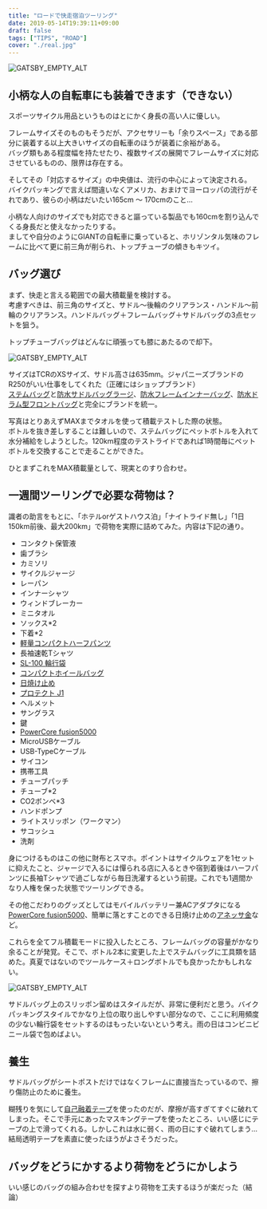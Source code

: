 ---
title: "ロードで快走宿泊ツーリング"
date: 2019-05-14T19:39:11+09:00
draft: false
tags: ["TIPS", "ROAD"]
cover: "./real.jpg"
---

![GATSBY_EMPTY_ALT](./real.jpg)

## 小柄な人の自転車にも装着できます（できない）

スポーツサイクル用品というものはとにかく身長の高い人に優しい。

フレームサイズそのものもそうだが、アクセサリーも「余りスペース」である部分に装着する以上大きいサイズの自転車のほうが装着に余裕がある。  
バッグ類もある程度幅を持たせたり、複数サイズの展開でフレームサイズに対応させているものの、限界は存在する。

そしてその「対応するサイズ」の中央値は、流行の中心によって決定される。  
バイクパッキングで言えば間違いなくアメリカ、おまけでヨーロッパの流行がそれであり、彼らの小柄はだいたい165cm ～ 170cmのこと…

小柄な人向けのサイズでも対応できると謳っている製品でも160cmを割り込んでくる身長だと使えなかったりする。  
ましてや自分のようにGIANTの自転車に乗っていると、ホリゾンタル気味のフレームに比べて更に前三角が削られ、トップチューブの傾きもキツイ。

## バッグ選び

まず、快走と言える範囲での最大積載量を検討する。  
考慮すべきは、前三角のサイズと、サドル～後輪のクリアランス・ハンドル～前輪のクリアランス。ハンドルバッグ＋フレームバッグ＋サドルバッグの3点セットを狙う。

トップチューブバッグはどんなに頑張っても膝にあたるので却下。

![GATSBY_EMPTY_ALT](./max.jpg)

サイズはTCRのXSサイズ、サドル高さは635mm。ジャパニーズブランドのR250がいい仕事をしてくれた（正確にはショップブランド）  
[ステムバッグ](https://amzn.to/2G29eqK)と[防水サドルバッグラージ](https://amzn.to/2G29ohQ)、[防水フレームインナーバッグ](https://amzn.to/2HpAa4d)、[防水ドラム型フロントバッグ](https://amzn.to/2vYUSmb)と完全にブランドを統一。

写真はとりあえずMAXまでタオルを使って積載テストした際の状態。  
ボトルを抜き差しすることは難しいので、ステムバッグにペットボトルを入れて水分補給をしようとした。120km程度のテストライドであれば1時間毎にペットボトルを交換することで走ることができた。

ひとまずこれをMAX積載量として、現実とのすり合わせ。

## 一週間ツーリングで必要な荷物は？

識者の助言をもとに、「ホテルorゲストハウス泊」「ナイトライド無し」「1日150km前後、最大200km」で荷物を実際に詰めてみた。内容は下記の通り。

- コンタクト保管液
- 歯ブラシ
- カミソリ
- サイクルジャージ
- レーパン
- インナーシャツ
- ウィンドブレーカー
- ミニタオル
- ソックス\*2
- 下着\*2
- [軽量コンパクトハーフパンツ](https://peraichi.com/landing_pages/view/peko)
- 長袖速乾Tシャツ
- [SL-100 輪行袋](https://amzn.to/2JDitAO)
- [コンパクトホイールバッグ](https://peraichi.com/landing_pages/view/peko)
- [日焼け止め](https://amzn.to/2JIG3fB)
- [プロテクト J1](https://amzn.to/2Jne6KQ)
- ヘルメット
- サングラス
- 鍵
- [PowerCore fusion5000](https://amzn.to/2LKn46X)
- MicroUSBケーブル
- USB-TypeCケーブル
- サイコン
- 携帯工具
- チューブパッチ
- チューブ\*2
- CO2ボンベ\*3
- ハンドポンプ
- ライトスリッポン（ワークマン）
- サコッシュ
- 洗剤

身につけるものはこの他に財布とスマホ。ポイントはサイクルウェアを1セットに抑えたこと、ジャージで入るには憚られる店に入るときや宿到着後はハーフパンツに長袖Tシャツで過ごしながら毎日洗濯するという前提。これでも1週間かなり人権を保った状態でツーリングできる。

その他こだわりのグッズとしてはモバイルバッテリー兼ACアダプタになる[PowerCore fusion5000](https://amzn.to/2LKn46X)、簡単に落とすことのできる日焼け止めの[アネッサ金](https://amzn.to/2JIG3fB)など。

これらを全てフル積載モードに投入したところ、フレームバッグの容量がかなり余ることが発覚。そこで、ボトル2本に変更した上でステムバッグに工具類を詰めた。真夏ではないのでツールケース＋ロングボトルでも良かったかもしれない。

![GATSBY_EMPTY_ALT](./real.jpg)

サドルバッグ上のスリッポン留めはスタイルだが、非常に便利だと思う。バイクパッキングスタイルでかなり上位の取り出しやすい部分なので、ここに利用頻度の少ない輪行袋をセットするのはもったいないという考え。雨の日はコンビニビニール袋で包めばよい。

## 養生

サドルバッグがシートポストだけではなくフレームに直接当たっているので、擦り傷防止のために養生。

糊残りを気にして[自己融着テープ](https://amzn.to/2LGNgPW)を使ったのだが、摩擦が高すぎてすぐに破れてしまった。そこで手元にあったマスキングテープを使ったところ、いい感じにテープの上で滑ってくれる。しかしこれは水に弱く、雨の日にすぐ破れてしまう…結局透明テープを素直に使ったほうがよさそうだった。

## バッグをどうにかするより荷物をどうにかしよう

いい感じのバッグの組み合わせを探すより荷物を工夫するほうが楽だった（結論）

<LinkBox isAmazonLink url="https://www.amazon.co.jp/dp/B07NLG8VG8/" />
